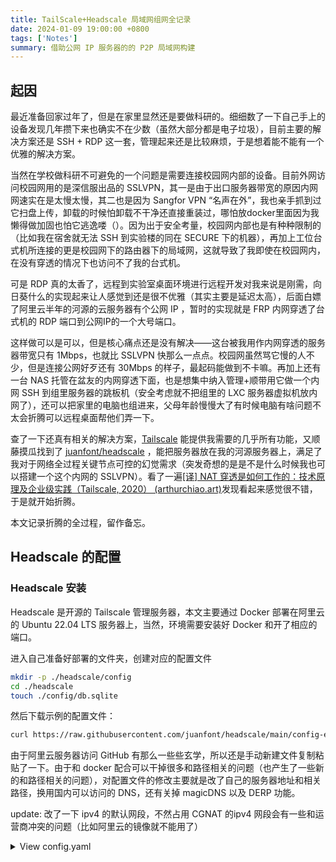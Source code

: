 ```yaml
---
title: TailScale+Headscale 局域网组网全记录
date: 2024-01-09 19:00:00 +0800
tags: ['Notes']
summary: 借助公网 IP 服务器的的 P2P 局域网构建
---
```


## 起因

最近准备回家过年了，但是在家里显然还是要做科研的。细细数了一下自己手上的设备发现几年攒下来也确实不在少数（虽然大部分都是电子垃圾），目前主要的解决方案还是 SSH + RDP 这一套，管理起来还是比较麻烦，于是想着能不能有一个优雅的解决方案。

当然在学校做科研不可避免的一个问题是需要连接校园网内部的设备。目前外网访问校园网用的是深信服出品的 SSLVPN，其一是由于出口服务器带宽的原因内网网速实在是太慢太慢，其二也是因为 Sangfor VPN “名声在外”，我也亲手抓到过它扫盘上传，卸载的时候怕卸载不干净还直接重装过，哪怕放docker里面因为我懒得做加固也怕它逃逸喽（）。因为出于安全考量，校园网内部也是有种种限制的（比如我在宿舍就无法 SSH 到实验楼的同在 SECURE 下的机器），再加上工位台式机所连接的更是校园网下的路由器下的局域网，这就导致了我即使在校园网内，在没有穿透的情况下也访问不了我的台式机。

可是 RDP 真的太香了，远程到实验室桌面环境进行远程开发对我来说是刚需，向日葵什么的实现起来让人感觉到还是很不优雅（其实主要是延迟太高），后面白嫖了阿里云半年的河源的云服务器有个公网 IP ，暂时的实现就是 FRP 内网穿透了台式机的 RDP 端口到公网IP的一个大号端口。

这样做可以是可以，但是核心痛点还是没有解决——这台被我用作内网穿透的服务器带宽只有 1Mbps，也就比 SSLVPN 快那么一点点。校园网虽然骂它慢的人不少，但是连接公网好歹还有 30Mbps 的样子，最起码能做到不卡嘛。再加上还有一台 NAS 托管在盆友的内网穿透下面，也是想集中纳入管理+顺带用它做一个内网 SSH 到组里服务器的跳板机（安全考虑就不把组里的 LXC 服务器虚拟机放内网了），还可以把家里的电脑也组进来，父母年龄慢慢大了有时候电脑有啥问题不太会折腾可以远程桌面帮他们弄一下。

查了一下还真有相关的解决方案，[Tailscale](https://tailscale.com/) 能提供我需要的几乎所有功能，又顺藤摸瓜找到了 [juanfont/headscale](https://github.com/juanfont/headscale) ，能把服务器放在我的河源服务器上，满足了我对于网络全过程关键节点可控的幻觉需求（突发奇想的是是不是什么时候我也可以搭建一个这个内网的 SSLVPN）。看了一遍[[译] NAT 穿透是如何工作的：技术原理及企业级实践（Tailscale, 2020） (arthurchiao.art)](https://arthurchiao.art/blog/how-nat-traversal-works-zh/)发现看起来感觉很不错，于是就开始折腾。

本文记录折腾的全过程，留作备忘。

## Headscale 的配置

### Headscale 安装

Headscale 是开源的 Tailscale 管理服务器，本文主要通过 Docker 部署在阿里云的 Ubuntu 22.04 LTS 服务器上，当然，环境需要安装好 Docker 和开了相应的端口。

进入自己准备好部署的文件夹，创建对应的配置文件

```bash
mkdir -p ./headscale/config
cd ./headscale
touch ./config/db.sqlite
```
然后下载示例的配置文件：
```bash
curl https://raw.githubusercontent.com/juanfont/headscale/main/config-example.yaml -o ./config/config.yaml
```
由于阿里云服务器访问 GitHub 有那么一些些玄学，所以还是手动新建文件复制粘贴了一下。由于和 docker 配合可以干掉很多和路径相关的问题（也产生了一些新的和路径相关的问题），对配置文件的修改主要就是改了自己的服务器地址和相关路径，换用国内可以访问的 DNS，还有关掉 magicDNS 以及 DERP 功能。

update: 改了一下 ipv4 的默认网段，不然占用 CGNAT 的ipv4 网段会有一些和运营商冲突的问题（比如阿里云的镜像就不能用了）

<details>
<summary> View config.yaml </summary>
```yaml
# headscale will look for a configuration file named `config.yaml` (or `config.json`) in the following order:
#
# - `/etc/headscale`
# - `~/.headscale`
# - current working directory

# The url clients will connect to.
# Typically this will be a domain like:
#
# https://myheadscale.example.com:443
#
server_url: http://公网IP:8080

# Address to listen to / bind to on the server
#
# For production:
listen_addr: 0.0.0.0:8080
# listen_addr: 127.0.0.1:8080

# Address to listen to /metrics, you may want
# to keep this endpoint private to your internal
# network
#
metrics_listen_addr: 0.0.0.0:9090

# Address to listen for gRPC.
# gRPC is used for controlling a headscale server
# remotely with the CLI
# Note: Remote access _only_ works if you have
# valid certificates.
#
# For production:
# grpc_listen_addr: 0.0.0.0:50443
grpc_listen_addr: 127.0.0.1:50443

# Allow the gRPC admin interface to run in INSECURE
# mode. This is not recommended as the traffic will
# be unencrypted. Only enable if you know what you
# are doing.
grpc_allow_insecure: false

# The Noise section includes specific configuration for the
# TS2021 Noise protocol
noise:
  # The Noise private key is used to encrypt the
  # traffic between headscale and Tailscale clients when
  # using the new Noise-based protocol.
  private_key_path: /etc/headscale/noise_private.key

# List of IP prefixes to allocate tailaddresses from.
# Each prefix consists of either an IPv4 or IPv6 address,
# and the associated prefix length, delimited by a slash.
# It must be within IP ranges supported by the Tailscale
# client - i.e., subnets of 100.64.0.0/10 and fd7a:115c:a1e0::/48.
# See below:
# IPv6: https://github.com/tailscale/tailscale/blob/22ebb25e833264f58d7c3f534a8b166894a89536/net/tsaddr/tsaddr.go#LL81C52-L81C71
# IPv4: https://github.com/tailscale/tailscale/blob/22ebb25e833264f58d7c3f534a8b166894a89536/net/tsaddr/tsaddr.go#L33
# Any other range is NOT supported, and it will cause unexpected issues.
ip_prefixes:
  - 10.255.0.0/10

# DERP is a relay system that Tailscale uses when a direct
  # - 100.64.0.0/10
  # - fd7a:115c:a1e0::/48
# connection cannot be established.
# https://tailscale.com/blog/how-tailscale-works/#encrypted-tcp-relays-derp
#
# headscale needs a list of DERP servers that can be presented
# to the clients.
derp:
  server:
    # If enabled, runs the embedded DERP server and merges it into the rest of the DERP config
    # The Headscale server_url defined above MUST be using https, DERP requires TLS to be in place
    enabled: false

    # Region ID to use for the embedded DERP server.
    # The local DERP prevails if the region ID collides with other region ID coming from
    # the regular DERP config.
    region_id: 999

    # Region code and name are displayed in the Tailscale UI to identify a DERP region
    region_code: "headscale"
    region_name: "Headscale Embedded DERP"

    # Listens over UDP at the configured address for STUN connections - to help with NAT traversal.
    # When the embedded DERP server is enabled stun_listen_addr MUST be defined.
    #
    # For more details on how this works, check this great article: https://tailscale.com/blog/how-tailscale-works/
    stun_listen_addr: "0.0.0.0:3478"

    # Private key used to encrypt the traffic between headscale DERP
    # and Tailscale clients.
    # The private key file will be autogenerated if it's missing.
    #
    private_key_path: /etc/headscale/derp_server_private.key

  # List of externally available DERP maps encoded in JSON
  urls:
    - https://controlplane.tailscale.com/derpmap/default

  # Locally available DERP map files encoded in YAML
  #
  # This option is mostly interesting for people hosting
  # their own DERP servers:
  # https://tailscale.com/kb/1118/custom-derp-servers/
  #
  # paths:
  #   - /etc/headscale/derp-example.yaml
  paths: []

  # If enabled, a worker will be set up to periodically
  # refresh the given sources and update the derpmap
  # will be set up.
  auto_update_enabled: true

  # How often should we check for DERP updates?
  update_frequency: 24h

# Disables the automatic check for headscale updates on startup
disable_check_updates: false

# Time before an inactive ephemeral node is deleted?
ephemeral_node_inactivity_timeout: 30m

# Period to check for node updates within the tailnet. A value too low will severely affect
# CPU consumption of Headscale. A value too high (over 60s) will cause problems
# for the nodes, as they won't get updates or keep alive messages frequently enough.
# In case of doubts, do not touch the default 10s.
node_update_check_interval: 10s

# SQLite config
db_type: sqlite3

# For production:
db_path: /etc/headscale/db.sqlite

# # Postgres config
# If using a Unix socket to connect to Postgres, set the socket path in the 'host' field and leave 'port' blank.
# db_type: postgres
# db_host: localhost
# db_port: 5432
# db_name: headscale
# db_user: foo
# db_pass: bar

# If other 'sslmode' is required instead of 'require(true)' and 'disabled(false)', set the 'sslmode' you need
# in the 'db_ssl' field. Refers to https://www.postgresql.org/docs/current/libpq-ssl.html Table 34.1.
# db_ssl: false

### TLS configuration
#
## Let's encrypt / ACME
#
# headscale supports automatically requesting and setting up
# TLS for a domain with Let's Encrypt.
#
# URL to ACME directory
acme_url: https://acme-v02.api.letsencrypt.org/directory

# Email to register with ACME provider
acme_email: ""

# Domain name to request a TLS certificate for:
tls_letsencrypt_hostname: ""

# Path to store certificates and metadata needed by
# letsencrypt
# For production:
tls_letsencrypt_cache_dir: /etc/headscale/cache

# Type of ACME challenge to use, currently supported types:
# HTTP-01 or TLS-ALPN-01
# See [docs/tls.md](docs/tls.md) for more information
tls_letsencrypt_challenge_type: HTTP-01
# When HTTP-01 challenge is chosen, letsencrypt must set up a
# verification endpoint, and it will be listening on:
# :http = port 80
tls_letsencrypt_listen: ":http = port 8080"

## Use already defined certificates:
tls_cert_path: ""
tls_key_path: ""

log:
  # Output formatting for logs: text or json
  format: text
  level: info

# Path to a file containg ACL policies.
# ACLs can be defined as YAML or HUJSON.
# https://tailscale.com/kb/1018/acls/
acl_policy_path: ""

# ## DNS
# #
# # headscale supports Tailscale's DNS configuration and MagicDNS.
# # Please have a look to their KB to better understand the concepts:
# #
# # - https://tailscale.com/kb/1054/dns/
# # - https://tailscale.com/kb/1081/magicdns/
# # - https://tailscale.com/blog/2021-09-private-dns-with-magicdns/
# #
# dns_config:
#   # Whether to prefer using Headscale provided DNS or use local.
#   override_local_dns: false

#   # List of DNS servers to expose to clients.
#   # nameservers:
#   #   - 1.1.1.1

#   # NextDNS (see https://tailscale.com/kb/1218/nextdns/).
#   # "abc123" is example NextDNS ID, replace with yours.
#   #
#   # With metadata sharing:
#   # nameservers:
#   #   - https://dns.nextdns.io/abc123
#   #
#   # Without metadata sharing:
#   # nameservers:
#   #   - 2a07:a8c0::ab:c123
#   #   - 2a07:a8c1::ab:c123

#   # Split DNS (see https://tailscale.com/kb/1054/dns/),
#   # list of search domains and the DNS to query for each one.
#   #
#   # restricted_nameservers:
#   #   foo.bar.com:
#   #     - 1.1.1.1
#   #   darp.headscale.net:
#   #     - 1.1.1.1
#   #     - 8.8.8.8

#   # Search domains to inject.
#   domains: []

#   # Extra DNS records
#   # so far only A-records are supported (on the tailscale side)
#   # See https://github.com/juanfont/headscale/blob/main/docs/dns-records.md#Limitations
#   # extra_records:
#   #   - name: "grafana.myvpn.example.com"
#   #     type: "A"
#   #     value: "100.64.0.3"
#   #
#   #   # you can also put it in one line
#   #   - { name: "prometheus.myvpn.example.com", type: "A", value: "100.64.0.3" }

#   # Whether to use [MagicDNS](https://tailscale.com/kb/1081/magicdns/).
#   # Only works if there is at least a nameserver defined.
#   magic_dns: false

#   # Defines the base domain to create the hostnames for MagicDNS.
#   # `base_domain` must be a FQDNs, without the trailing dot.
#   # The FQDN of the hosts will be
#   # `hostname.user.base_domain` (e.g., _myhost.myuser.example.com_).
#   base_domain: example.com

# Unix socket used for the CLI to connect without authentication
# Note: for production you will want to set this to something like:
unix_socket: /var/run/headscale/headscale.sock
unix_socket_permission: "0770"
#
# headscale supports experimental OpenID connect support,
# it is still being tested and might have some bugs, please
# help us test it.
# OpenID Connect
# oidc:
#   only_start_if_oidc_is_available: true
#   issuer: "https://your-oidc.issuer.com/path"
#   client_id: "your-oidc-client-id"
#   client_secret: "your-oidc-client-secret"
#   # Alternatively, set `client_secret_path` to read the secret from the file.
#   # It resolves environment variables, making integration to systemd's
#   # `LoadCredential` straightforward:
#   client_secret_path: "${CREDENTIALS_DIRECTORY}/oidc_client_secret"
#   # client_secret and client_secret_path are mutually exclusive.
#
#   # The amount of time from a node is authenticated with OpenID until it
#   # expires and needs to reauthenticate.
#   # Setting the value to "0" will mean no expiry.
#   expiry: 180d
#
#   # Use the expiry from the token received from OpenID when the user logged
#   # in, this will typically lead to frequent need to reauthenticate and should
#   # only been enabled if you know what you are doing.
#   # Note: enabling this will cause `oidc.expiry` to be ignored.
#   use_expiry_from_token: false
#
#   # Customize the scopes used in the OIDC flow, defaults to "openid", "profile" and "email" and add custom query
#   # parameters to the Authorize Endpoint request. Scopes default to "openid", "profile" and "email".
#
#   scope: ["openid", "profile", "email", "custom"]
#   extra_params:
#     domain_hint: example.com
#
#   # List allowed principal domains and/or users. If an authenticated user's domain is not in this list, the
#   # authentication request will be rejected.
#
#   allowed_domains:
#     - example.com
#   # Note: Groups from keycloak have a leading '/'
#   allowed_groups:
#     - /headscale
#   allowed_users:
#     - alice@example.com
#
#   # If `strip_email_domain` is set to `true`, the domain part of the username email address will be removed.
#   # This will transform `first-name.last-name@example.com` to the user `first-name.last-name`
#   # If `strip_email_domain` is set to `false` the domain part will NOT be removed resulting to the following
#   user: `first-name.last-name.example.com`
#
#   strip_email_domain: true

# Logtail configuration
# Logtail is Tailscales logging and auditing infrastructure, it allows the control panel
# to instruct tailscale nodes to log their activity to a remote server.
logtail:
  # Enable logtail for this headscales clients.
  # As there is currently no support for overriding the log server in headscale, this is
  # disabled by default. Enabling this will make your clients send logs to Tailscale Inc.
  enabled: false

# Enabling this option makes devices prefer a random port for WireGuard traffic over the
# default static port 41641. This option is intended as a workaround for some buggy
# firewall devices. See https://tailscale.com/kb/1181/firewalls/ for more information.
randomize_client_port: false
```

</details>

为了方便管理，这里我使用了 [gurucomputing/headscale-ui](https://github.com/gurucomputing/headscale-ui/tree/master)，在根文件夹下创建 `docker-compose.yml`，此时文件夹结构应如下图所示：

![](/public/static/images/Pasted%20image%2020240108114525.png)
配置`docker-compose.yml` 如下：

```yml
version: '3.5'
services:
  headscale:
    image: headscale/headscale:latest
    container_name: headscale
    volumes:
      - ./headscale/config:/etc/headscale/
    ports:
      - 8080:8080
      - 9090:9090
    command: headscale serve
    restart: always
  headscale-ui:
    image: ghcr.io/gurucomputing/headscale-ui:latest
    restart: always
    container_name: headscale-ui
    ports:
      - 443:443
networks:
  reverseproxy-nw:
    external: true
```

然后 `docker compose up -d` 就行了。

经过漫长的等待，看到 Docker 终于像预期一样跑起来了，这时我们就可以进行进一步的设置了。

### Headscale 配置

#### 图形界面配置

在 Docker 运行起来之后，我们应该就能直接访问对应公网 IP 的 443 端口，进入 ui 界面，提示设置 apikey，此时我们只需要执行：

```bash
docker exec headscale \
	headscale api create
```

拿到 api-key 填入即可。

**apikey 只会显示这一次**，但是 ui 界面填入的内容只保存在该浏览器的本地缓存中，所以请妥善保管好您的 apikey，或者干脆每次申请一个新的。

#### 租户创立

租户创立只需要在容器中执行一行命令：

```bash
docker exec headscale \
	headscale user create <USERNAME>
```
就可以创建一个对应用户名的租户了。

#### 节点绑定

在节点接入的提示中就会有对应的指令给出，在此备忘：

```
docker exec headscale \
	headscale nodes register --user <USERNAME> --key mkey:<key>
```

## 设备接入

在完成 Headscale 的配置之后，我们就可以将节点接入到我们的虚拟局域网中了。

### Windows 接入

访问 `<server_url>/windows` 可以查到对应的接入方法。具体而言就是在下载好新版本的 tailscale 之后在带有管理员权限的 powershell 中运行：

```bash
tailscale login --login-server <server_url>
```

按照 powershell 中给出的指示拿到 `<mkey>` 完成节点接入即可。在连接上后不要忘了在设置中取消对使用 DNS 的勾选以及选择 `run unattended` 便于远程控制。

![](public/static/images/Pasted%20image%2020240109082823.png)

### Linux 接入

首先按照指引完成 Linux 端的 tailscale 程序的安装 (可能要sudo)

```bash
curl -fsSL https://tailscale.com/install.sh | sh
```

默认安装程序在国内可能有网络问题，那就也可以在 [官网](https://pkgs.tailscale.com/stable/) 下载针对不同体系结构 build 好的二进制发行文件（想从 [Github](https://github.com/tailscale/tailscale) 自己源码编译也不是不行，但是我没试过）。下载之后按照官方教程进行安装并启动`tailscaled.service`就好。之后就是登录。

```bash
sudo tailscale up --login-server=<server_url> --accept-routes=true --accept-dns=false
```

之后就是和 Windows 接入一样的流程了。

### 群晖接入

首先要维持一个和群晖的 SSH 连接。还是在在 [官网](https://pkgs.tailscale.com/stable/) 下载了对应版本和体系结构的 headscale `spk` 文件（群晖的体系结构和系统版本可以 SSH 上去用 `uname -a` 看到）。传上去之后用

```bash
sudo synopkg install {{path/to/package.spk}}
```
验证密码即可安装。

接下来进行登录，登录和 Linux 就几乎一样了，只不过要多加一个 `--reset` 的 arg。

```bash
sudo tailscale up --login-server=<server_url> --accept-routes=true --accept-dns=false --reset
```
按照指引安装即可。

### 安卓接入

在 Google Play 中安装 headscale，打开之后暂时会找不到自定义服务器的入口。这时我们不用慌，快速点击右上角的菜单展开按钮，打开收起几次之后就有了。

![](public/static/images/Pasted%20image%2020240109085315.png)

输入 `<server_url>` 后返回点击 `Sign in with other`，之后的操作都是大同小异了。

### 不用服务端每次都确定： Pre-Authkey

#### 生成 Authkey

```bash
docker exec headscale \
	headscale preauthkeys create -e <TIME> --user <USERNAME>
```

其中，`<TIME>` 指有效期长度，一般最好不要超过 `24h`，如果要使这个 Authkey 可被复用，请加入 `--reusable` 这个arg。

可以使用

```bash
docker exec headscale \
	headscale --user <USERNAME> preauthkeys list
```

#### 使用 Authkey

在上面各种接入方式的命令行操作末尾加一句 `--authkey <KEY>`，即可，例如此时的 Linux 接入命令就是：

```bash
sudo tailscale up --login-server=<server_url> --accept-routes=true --accept-dns=false --authkey <KEY>
```

## 检查网络连通性

接入之后可以在服务器端使用

```bash
docker exec headscale \
	headscale nodes list
```

看到各个设备的上线状态和对应的 IP 地址，当然各个设备本身也能看到其他设备的 ip 地址（看不到上线状态但是可以ping）。

在 Linux 设备上我们执行：

```bash
ip route show table 52
```

可以看到新的路由表已经被建立了。之后就可以互相进行访问了。当然 tailscale 还有一些局域网打通之类的操作，但是由于人在校园网内网，为了安全性考虑还是不弄了。

> 本文参考了 [Tailscale 基础教程：Headscale 的部署方法和使用教程 · 云原生实验室 (icloudnative.io)](https://icloudnative.io/posts/how-to-set-up-or-migrate-headscale/) ，[Headscale 搭建 P2P 内网穿透 - Kovacs (mritd.com)](https://mritd.com/2022/10/19/use-headscale-to-build-a-p2p-network/)和相关官方文档中的一些内容，在此表示感谢。